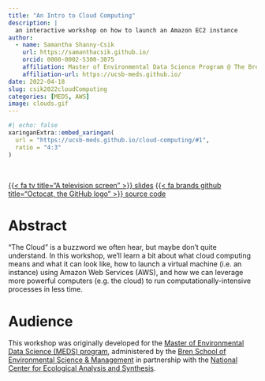 ```yaml
---
title: "An Intro to Cloud Computing"
description: |
  an interactive workshop on how to launch an Amazon EC2 instance
author:
  - name: Samantha Shanny-Csik
    url: https://samanthacsik.github.io/
    orcid: 0000-0002-5300-3075
    affiliation: Master of Environmental Data Science Program @ The Bren School (UCSB) & The National Center for Ecological Analysis and Synthesis
    affiliation-url: https://ucsb-meds.github.io/
date: 2022-04-18
slug: csik2022cloudComputing
categories: [MEDS, AWS]
image: clouds.gif
---
```


```r
#| echo: false
xaringanExtra::embed_xaringan(
  url = "https://ucsb-meds.github.io/cloud-computing/#1",
  ratio = "4:3"
)
```

<br>

::: {.center-text}
[{{< fa tv title="A television screen" >}} slides](https://ucsb-meds.github.io/cloud-computing/#1){.btn role="button" target="_blank"} [{{< fa brands github title="Octocat, the GitHub logo" >}} source code](https://github.com/UCSB-MEDS/cloud-computing){.btn role="button" target="_blank"}
:::

# Abstract

“The Cloud” is a buzzword we often hear, but maybe don’t quite understand. In this workshop, we’ll learn a bit about what cloud computing means and what it can look like, how to launch a virtual machine (i.e. an instance) using Amazon Web Services (AWS), and how we can leverage more powerful computers (e.g. the cloud) to run computationally-intensive processes in less time.

# Audience

This workshop was originally developed for the [Master of Environmental Data Science (MEDS) program](https://ucsb-meds.github.io/), administered by the [Bren School of Environmental Science & Management](https://bren.ucsb.edu/masters-programs/master-environmental-data-science) in partnership with the [National Center for Ecological Analysis and Synthesis](https://www.nceas.ucsb.edu/).

